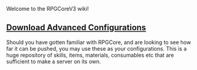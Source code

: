 Welcome to the RPGCoreV3 wiki!

== [https://www.dropbox.com/s/qusbjqar75s7qxt/CraftRPGCore_3_8_20_minecraft_1_15_2.zip?dl=1 Download Advanced Configurations]==

Should you have gotten familiar with RPGCore, and are looking to see how far it can be pushed, you may use these as your configurations. This is a huge repository of skills, items, materials, consumables etc that are sufficient to make a server on its own. 